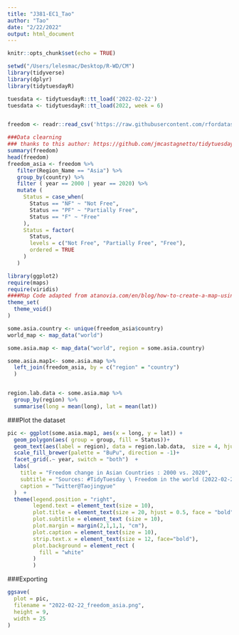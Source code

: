 ```yaml
---
title: "J381-EC1_Tao"
author: "Tao"
date: "2/22/2022"
output: html_document
---
```


```r
knitr::opts_chunk$set(echo = TRUE)
```

```r
setwd("/Users/lelesmac/Desktop/R-WD/CM")
library(tidyverse)
library(dplyr)
library(tidytuesdayR)

tuesdata <- tidytuesdayR::tt_load('2022-02-22')
tuesdata <- tidytuesdayR::tt_load(2022, week = 6)


freedom <- readr::read_csv('https://raw.githubusercontent.com/rfordatascience/tidytuesday/master/data/2022/2022-02-22/freedom.csv')
```

```r
###Data clearning  
### thanks to this author: https://github.com/jmcastagnetto/tidytuesday-kludges/blob/main/2022-02-22_world-freedom-index/02-plot-maps.R
summary(freedom)
head(freedom)
freedom_asia <- freedom %>%
   filter(Region_Name == "Asia") %>%
   group_by(country) %>%
   filter ( year == 2000 | year == 2020) %>%
   mutate (
     Status = case_when(
       Status == "NF" ~ "Not Free",
       Status == "PF" ~ "Partially Free",
       Status == "F" ~ "Free"
     ),
     Status = factor(
       Status,
       levels = c("Not Free", "Partially Free", "Free"),
       ordered = TRUE
     )
   )
```


```r
library(ggplot2)
require(maps)
require(viridis)   
####Map Code adapted from atanovia.com/en/blog/how-to-create-a-map-using-ggplot2/
theme_set(
  theme_void()
)

```

```r
some.asia.country <- unique(freedom_asia$country)
world_map <- map_data("world")

some.asia.map <- map_data("world", region = some.asia.country)

some.asia.map1<- some.asia.map %>%
  left_join(freedom_asia, by = c("region" = "country")
  )


region.lab.data <- some.asia.map %>%
  group_by(region) %>%
  summarise(long = mean(long), lat = mean(lat))

```
###Plot the dataset
```r
pic <- ggplot(some.asia.map1, aes(x = long, y = lat)) +
  geom_polygon(aes( group = group, fill = Status))+
  geom_text(aes(label = region), data = region.lab.data,  size = 4, hjust = 0.5)+
  scale_fill_brewer(palette = "BuPu", direction = -1)+
  facet_grid(.~ year, switch = "both")  +
  labs(
    title = "Freedom change in Asian Countries : 2000 vs. 2020",
    subtitle = "Sources: #TidyTuesday \ Freedom in the world (2022-02-22)",
    caption = "Twitter@Taojingyue"
  )  +
  theme(legend.position = "right",
        legend.text = element_text(size = 10),
        plot.title = element_text(size = 20, hjust = 0.5, face = "bold"),
        plot.subtitle = element_text (size = 10),
        plot.margin = margin(2,1,1,1, "cm"),
        plot.caption = element_text(size = 10),
        strip.text.x = element_text(size = 12, face="bold"),
        plot.background = element_rect (
          fill = "white"
        )
        ) 

```

###Exporting
```r
ggsave(
  plot = pic,
  filename = "2022-02-22_freedom_asia.png",
  height = 9,
  width = 25
)
```